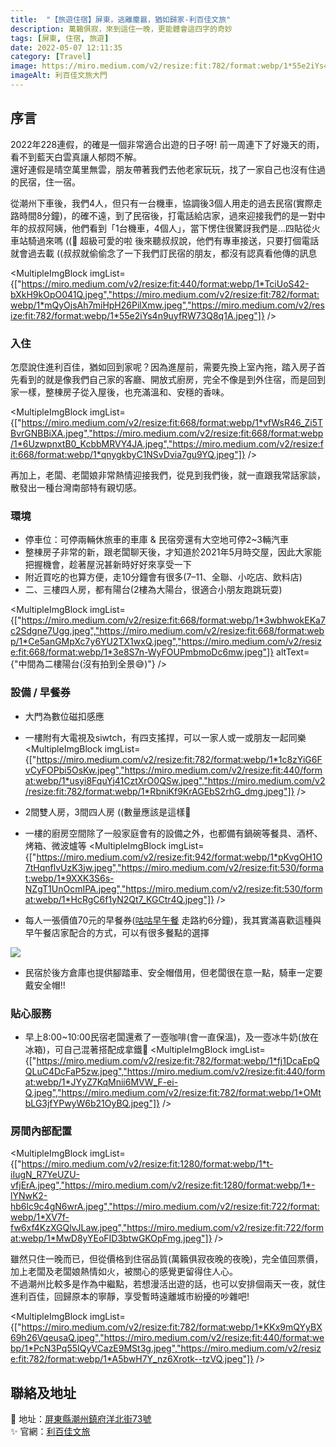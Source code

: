 ```yaml
---
title:  "【旅遊住宿】屏東，逃離塵囂，猶如歸家-利百佳文旅"
description: 萬籟俱寂，來到這住一晚，更能體會這四字的奇妙
tags: [屏東, 住宿, 旅遊]
date: 2022-05-07 12:11:35
category: [Travel]
image: https://miro.medium.com/v2/resize:fit:782/format:webp/1*55e2iYs4n9uyfRW73Q8q1A.jpeg
imageAlt: 利百佳文旅大門
---
```


## 序言
2022年228連假，的確是一個非常適合出遊的日子呀! 前一周連下了好幾天的雨，看不到藍天白雲真讓人郁悶不解。<br/>
還好連假是晴空萬里無雲，朋友帶著我們去他老家玩玩，找了一家自己也沒有住過的民宿，住一宿。

從潮州下車後，我們4人，但只有一台機車，協調後3個人用走的過去民宿(實際走路時間8分鐘)，的確不遠，到了民宿後，打電話給店家，過來迎接我們的是一對中年的叔叔阿姨，他們看到「1台機車，4個人」，當下愣住很驚訝我們是…四貼從火車站騎過來嗎 ((🤣 超級可愛的啦
後來聽叔叔說，他們有專車接送，只要打個電話就會過去載 ((叔叔就偷偷念了一下我們訂民宿的朋友，都沒有認真看他傳的訊息

<MultipleImgBlock imgList={["https://miro.medium.com/v2/resize:fit:440/format:webp/1*TciUoS42-bXkH9kOpO041Q.jpeg","https://miro.medium.com/v2/resize:fit:782/format:webp/1*mQyOjsAh7miHpH26PilXmw.jpeg","https://miro.medium.com/v2/resize:fit:782/format:webp/1*55e2iYs4n9uyfRW73Q8q1A.jpeg"]} />

### 入住
怎麼說住進利百佳，猶如回到家呢？因為進屋前，需要先換上室內拖，踏入房子首先看到的就是像我們自己家的客廳、開放式廚房，完全不像是到外住宿，而是回到家一樣，整棟房子從入屋後，也充滿溫和、安穩的香味。

<MultipleImgBlock imgList={["https://miro.medium.com/v2/resize:fit:668/format:webp/1*vfWsR46_Zi5TBvrGNBBiXA.jpeg","https://miro.medium.com/v2/resize:fit:668/format:webp/1*6UzwpnxtB0_KcbbMRVY4JA.jpeg","https://miro.medium.com/v2/resize:fit:668/format:webp/1*qnygkbyC1NSvDvia7gu9YQ.jpeg"]} />

再加上，老闆、老闆娘非常熱情迎接我們，從見到我們後，就一直跟我常話家談，散發出一種台灣南部特有親切感。

### 環境
- 停車位：可停兩輛休旅車的車庫 & 民宿旁還有大空地可停2~3輛汽車
- 整棟房子非常的新，跟老闆聊天後，才知道於2021年5月時交屋，因此大家能把握機會，趁著屋況甚新時好好來享受一下
- 附近買吃的也算方便，走10分鐘會有很多(7–11、全聯、小吃店、飲料店)
- 二、三樓四人房，都有陽台(2樓為大陽台，很適合小朋友跑跳玩耍)

<MultipleImgBlock imgList={["https://miro.medium.com/v2/resize:fit:668/format:webp/1*3wbhwokEKa7c2Sdgne7Ugg.jpeg","https://miro.medium.com/v2/resize:fit:668/format:webp/1*Ce5anGMpXc7y6YU2TX1wxQ.jpeg","https://miro.medium.com/v2/resize:fit:668/format:webp/1*3e8S7n-WyFOUPmbmoDc6mw.jpeg"]} altText={"中間為二樓陽台(沒有拍到全景😅)"} />

### 設備 / 早餐券
- 大門為數位磁扣感應
- 一樓附有大電視及siwtch，有四支搖捍，可以一家人或一或朋友一起同樂
<MultipleImgBlock imgList={["https://miro.medium.com/v2/resize:fit:782/format:webp/1*1c8zYiG6FvCyFOPbi5OsKw.jpeg","https://miro.medium.com/v2/resize:fit:440/format:webp/1*usyi8FquYj41CztXrO0QSw.jpeg","https://miro.medium.com/v2/resize:fit:782/format:webp/1*RbniKf9KrAGEbS2rhG_dmg.jpeg"]} />

- 2間雙人房，3間四人房 ((數量應該是這樣🧐
- 一樓的廚房空間除了一般家庭會有的設備之外，也都備有鍋碗等餐具、酒杯、烤箱、微波爐等
<MultipleImgBlock imgList={["https://miro.medium.com/v2/resize:fit:942/format:webp/1*pKvgOH1O7tHqnflvUzK3jw.jpeg","https://miro.medium.com/v2/resize:fit:530/format:webp/1*9XXK3S6s-NZgT1UnOcmIPA.jpeg","https://miro.medium.com/v2/resize:fit:530/format:webp/1*HcRgC6f1yN2Qt7_KGCtr4Q.jpeg"]} />

- 每人一張價值70元的早餐券([咕咕早午餐](https://maps.app.goo.gl/ub7EtFeaKbxiVymF8) 走路約6分鐘)，我其實滿喜歡這種與早午餐店家配合的方式，可以有很多餐點的選擇

<img class="post-img" src="https://miro.medium.com/v2/resize:fit:1400/format:webp/1*3rNzanMgeCfAg8kl4XmMVg.jpeg" /><br/>

- 民宿於後方倉庫也提供腳踏車、安全帽借用，但老闆很在意一點，騎車一定要戴安全帽!!

### 貼心服務
- 早上8:00~10:00民宿老闆還煮了一壺咖啡(會一直保溫)，及一壺冰牛奶(放在冰箱)，可自己混著搭配成拿鐵🥰
<MultipleImgBlock imgList={["https://miro.medium.com/v2/resize:fit:782/format:webp/1*fj1DcaEpQQLuC4DcFaP5zw.jpeg","https://miro.medium.com/v2/resize:fit:440/format:webp/1*JYyZ7KqMnii6MVW_F-ei-Q.jpeg","https://miro.medium.com/v2/resize:fit:782/format:webp/1*OMtbLG3jfYPwyW6b21OyBQ.jpeg"]} />

### 房間內部配置
<MultipleImgBlock imgList={["https://miro.medium.com/v2/resize:fit:1280/format:webp/1*t-iIugN_R7YeUZU-vfjErA.jpeg","https://miro.medium.com/v2/resize:fit:1280/format:webp/1*-lYNwK2-hb6lc9c4gN6wrA.jpeg","https://miro.medium.com/v2/resize:fit:722/format:webp/1*XV7f-fw6xf4KzXGQlvJLaw.jpeg","https://miro.medium.com/v2/resize:fit:722/format:webp/1*MwD8yYEoFID3btwGKOpFmg.jpeg"]} />

雖然只住一晚而已，但從價格到住宿品質(萬籟俱寂夜晚的夜晚)，完全值回票價，加上老闆及老闆娘熱情如火，被關心的感覺更留得住人心。<br/>
不過潮州比較多是作為中繼點，若想漫活出遊的話，也可以安排個兩天一夜，就住進利百佳，回歸原本的寧靜，享受暫時遠離城市紛擾的吵雜吧!

<MultipleImgBlock imgList={["https://miro.medium.com/v2/resize:fit:782/format:webp/1*KKx9mQYyBX69h26VqeusaQ.jpeg","https://miro.medium.com/v2/resize:fit:440/format:webp/1*PcN3Pq55IQyVCazE9MSt3g.jpeg","https://miro.medium.com/v2/resize:fit:782/format:webp/1*A5bwH7Y_nz6Xrotk--tzVQ.jpeg"]} />

## 聯絡及地址
📍 地址：[屏東縣潮州鎮府洋北街73號](https://maps.app.goo.gl/BVczh72EDofncvUc8)<br/>
✨ 官網：[利百佳文旅](https://www.facebook.com/profile.php?id=100075778376910)



